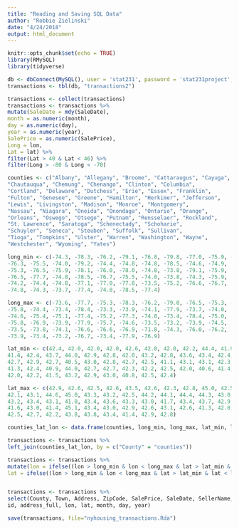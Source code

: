 ```yaml
---
title: "Reading and Saving SQL Data"
author: "Robbie Zielinski"
date: "4/24/2018"
output: html_document
---
```


```r
knitr::opts_chunk$set(echo = TRUE)
library(RMySQL)
library(tidyverse)
```

```r
db <- dbConnect(MySQL(), user = 'stat231', password = 'stat231project', dbname = "nyhousing", host = '148.85.253.214')
transactions <- tbl(db, "transactions2")
```

```r
transactions <- collect(transactions)
transactions <- transactions %>%
mutate(SaleDate = mdy(SaleDate),
month = as.numeric(month),
day = as.numeric(day),
year = as.numeric(year),
SalePrice = as.numeric(SalePrice),
Long = lon,
Lat = lat) %>%
filter(Lat > 40 & Lat < 46) %>%
filter(Long > -80 & Long < -70)
```

```r
counties <- c("Albany", "Allegany", "Broome", "Cattaraugus", "Cayuga",
"Chautauqua", "Chemung", "Chenango", "Clinton", "Columbia",
"Cortland", "Delaware", "Dutchess", "Erie", "Essex", "Franklin",
"Fulton", "Genesee", "Greene", "Hamilton", "Herkimer", "Jefferson",
"Lewis", "Livingston", "Madison", "Monroe", "Montgomery",
"Nassau", "Niagara", "Oneida", "Onondaga", "Ontario", "Orange",
"Orleans", "Oswego", "Otsego", "Putnam", "Rensselaer", "Rockland",
"St. Lawrence", "Saratoga", "Schenectady", "Schoharie",
"Schuyler", "Seneca", "Steuben", "Suffolk", "Sullivan",
"Tioga", "Tompkins", "Ulster", "Warren", "Washington", "Wayne",
"Westchester", "Wyoming", "Yates")

long_min <- c(-74.3, -78.3, -76.2, -79.1, -76.8, -79.8, -77.0, -75.9, -74.0, -74.0,
-76.3, -75.5, -74.0, -79.2, -74.4, -74.8, -74.8, -78.5, -74.6, -74.9,
-75.3, -76.5, -75.9, -78.1, -76.0, -78.0, -74.8, -73.8, -79.1, -75.9,
-76.5, -77.7, -74.8, -78.5, -76.7, -75.5, -74.0, -73.8, -74.3, -75.9,
-74.2, -74.4, -74.8, -77.1, -77.0, -77.8, -73.5, -75.2, -76.6, -76.7,
-74.8, -74.3, -73.7, -77.4, -74.0, -78.5, -77.4)

long_max <- c(-73.6, -77.7, -75.3, -78.3, -76.2, -79.0, -76.5, -75.3, -73.3, -73.3,
-75.8, -74.4, -73.4, -78.4, -73.3, -73.9, -74.1, -77.9, -73.7, -74.0,
-74.6, -75.4, -75.1, -77.4, -75.2, -77.3, -74.0, -73.4, -78.4, -75.0,
-75.8, -76.9, -73.9, -77.9, -75.7, -74.6, -73.5, -73.2, -73.9, -74.5,
-73.5, -73.8, -74.1, -76.6, -76.6, -76.9, -71.8, -74.3, -76.0, -76.2,
-73.9, -73.4, -73.2, -76.7, -73.4, -77.9, -76.9)

lat_min <- c(42.4, 42.0, 42.0, 42.0, 42.6, 42.0, 42.0, 42.2, 44.4, 41.9, 42.4, 41.8,
41.4, 42.4, 43.7, 44.0, 42.9, 42.8, 42.0, 43.2, 42.8, 43.6, 43.4, 42.4,
42.7, 42.9, 42.7, 40.5, 43.0, 42.8, 42.7, 42.5, 41.1, 43.1, 43.1, 42.3,
41.3, 42.4, 40.9, 44.0, 42.7, 42.7, 42.3, 42.2, 42.5, 42.0, 40.6, 41.4,
42.0, 42.2, 41.5, 43.2, 42.9, 43.0, 40.8, 42.5, 42.4)

lat_max <- c(42.9, 42.6, 42.5, 42.6, 43.5, 42.6, 42.3, 42.8, 45.0, 42.5, 42.8, 42.6,
42.1, 43.1, 44.6, 45.0, 43.3, 43.2, 42.5, 44.2, 44.1, 44.4, 44.3, 43.0,
43.2, 43.4, 43.1, 41.0, 43.4, 43.6, 43.3, 43.0, 41.7, 43.4, 43.7, 42.9,
41.6, 43.0, 41.4, 45.1, 43.4, 43.0, 42.9, 42.6, 43.1, 42.6, 41.3, 42.0,
42.5, 42.7, 42.2, 43.8, 43.8, 43.4, 41.4, 42.9, 42.8)

counties_lat_lon <- data.frame(counties, long_min, long_max, lat_min, lat_max)
```

```r
transactions <- transactions %>%
left_join(counties_lat_lon, by = c("County" = "counties"))

transactions <- transactions %>%
mutate(lon = ifelse((lon > long_min & lon < long_max & lat > lat_min & lat < lat_max), lon, NA),
lat = ifelse((lon > long_min & lon < long_max & lat > lat_min & lat < lat_max), lat, NA))


transactions <- transactions %>%
select(County, Town, Address, ZipCode, SalePrice, SaleDate, SellerName, BuyerName,
id, address_full, lon, lat, month, day, year)
```

```r
save(transactions, file="nyhousing_transactions.Rda")
```
